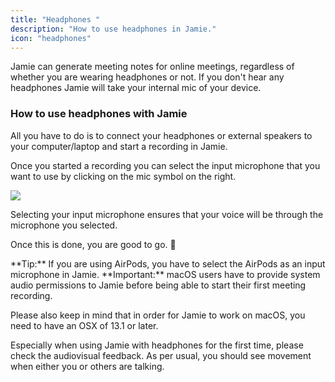```yaml
---
title: "Headphones "
description: "How to use headphones in Jamie."
icon: "headphones"
---
```


Jamie can generate meeting notes for online meetings, regardless of whether you are wearing headphones or not. If  you don't hear any headphones Jamie will take your internal mic of your device.&#x20;

### How to use headphones with Jamie

All you have to do is to connect your headphones or external speakers to your computer/laptop and start a recording in Jamie.

Once you started a recording you can select the input microphone that you want to use by clicking on the mic symbol on the right.&#x20;

![](/images/select-microphone.png)

Selecting your input microphone ensures that your voice will be through the microphone you selected.&#x20;

Once this is done, you are good to go. 🎉

<Tip>
  **Tip:** If you are using AirPods, you have to select the AirPods as an input microphone in Jamie.
</Tip>

<Note>
  **Important:** macOS users have to provide system audio permissions to Jamie before being able to start their first meeting recording.

  Please also keep in mind that in order for Jamie to work on macOS, you need to have an OSX of 13.1 or later.

  Especially when using Jamie with headphones for the first time, please check the audiovisual feedback. As per usual, you should see movement when either you or others are talking.
</Note>